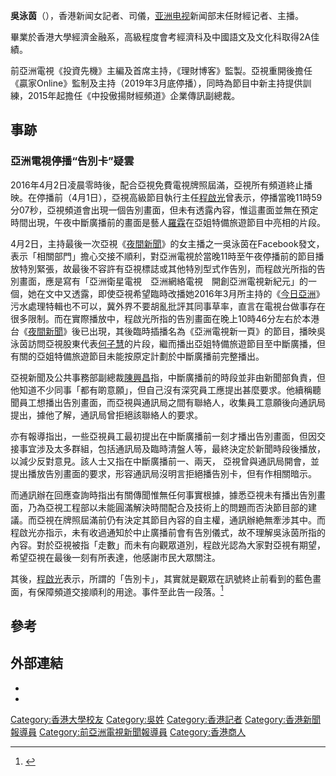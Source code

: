 {{Infobox person
| 姓名    = 吳泳茵
| 英文名 = Cherraine Ng
| 圖像    = 
| 圖像替代 = 
| 圖像說明 = 
| 出生日期 = 
| 出生地點 = {{HKG-1959}}
| 逝世日期 = 
| 逝世地點 = 
| 國籍    = {{CHN-HKG}}
| 別名    = 
| 職業    = [[新聞主播|主播]]、[[商人|商人]]、[[司儀|司儀]]
| 教育程度 = 
| 母校    = 
| 活躍時期 = 2012年至今
| 機構    = [[亞視新聞|亞視新聞]]（2012-2016）<br>[[中投傲揚財經頻道|中投傲揚財經頻道]]（2015-）<br>[[亞洲電視數碼媒體|亞洲電視數碼媒體]] （2017-2019）
| 經歷 = 前[[亞視新聞|亞視新聞]]記者兼主播
}}
'''吳泳茵'''（{{lang-en|'''Cherraine Ng'''}}），香港新闻女記者、司儀，[[亚洲电视|亚洲电视]]新闻部末任財經记者、主播。

畢業於香港大學經濟金融系，高級程度會考經濟科及中國語文及文化科取得2A佳績。

前亞洲電視《投資先機》主編及首席主持，《理財博客》監製。亞視重開後擔任《贏家Online》監制及主持（2019年3月底停播），同時為節目中新主持提供訓練，2015年起擔任《中投傲揚財經頻道》企業傳訊副總裁。

==事跡==
===亞洲電視停播“告別卡”疑雲===
2016年4月2日凌晨零時後，配合亞視免費電視牌照屆滿，亞視所有頻道終止播映。在停播前（4月1日），亞視高級節目執行主任[[程啟光|程啟光]]曾表示，停播當晚11時59分07秒，亞視頻道會出現一個告別畫面，但未有透露內容，惟這畫面並無在預定時間出現，午夜中斷廣播前的畫面是藝人[[羅霖|羅霖]]在亞姐特備旅遊節目中亮相的片段。

4月2日，主持最後一次亞視《[[夜間新聞|夜間新聞]]》的女主播之一吳泳茵在Facebook發文，表示「相關部門」擔心交接不順利，對亞洲電視於當晚11時至午夜停播前的節目播放特別緊張，故最後不容許有亞視標誌或其他特別型式作告別，而程啟光所指的告別畫面，應是寫有「亞洲衛星電視　亞洲網絡電視　開創亞洲電視新紀元」的一個，她在文中又透露，即使亞視希望臨時改播她2016年3月所主持的《[[今日亞洲|今日亞洲]]》污水處理特輯也不可以，冀外界不要胡亂批評其同事草率，直言在電視台做事存在很多限制。而在實際播放中，程啟光所指的告別畫面在晚上10時46分左右於本港台《[[夜間新聞|夜間新聞]]》後已出現，其後臨時插播名為《亞洲電視新一頁》的節目，播映吳泳茵訪問亞視股東代表[[何子慧|何子慧]]的片段，繼而播出亞姐特備旅遊節目至中斷廣播，但有關的亞姐特備旅遊節目未能按原定計劃於中斷廣播前完整播出。

亞視新聞及公共事務部副總裁[[陳興昌|陳興昌]]指，中斷廣播前的時段並非由新聞部負責，但他知道不少同事「都有啲意願」，但自己沒有深究員工應提出甚麼要求。他續稱聽聞員工想播出告別畫面，而亞視與通訊局之間有聯絡人，收集員工意願後向通訊局提出，據他了解，通訊局曾拒絕該聯絡人的要求。

亦有報導指出，一些亞視員工最初提出在中斷廣播前一刻才播出告別畫面，但因交接事宜涉及太多群組，包括通訊局及臨時清盤人等，最終決定於新聞時段後播放，以減少反對意見。該人士又指在中斷廣播前一、兩天， 亞視曾與通訊局開會，並提出播放告別畫面的要求，形容通訊局沒明言拒絕播告別卡，但有作相關暗示。

而通訊辦在回應查詢時指出有關傳聞惟無任何事實根據，據悉亞視未有播出告別畫面，乃為亞視工程部以未能圓滿解決時間配合及技術上的問題而否決節目部的建議。而亞視在牌照屆滿前仍有決定其節目內容的自主權，通訊辦絶無牽涉其中。而程啟光亦指示，未有收過通知於中止廣播前會有告別儀式，故不理解吳泳茵所指的內容。對於亞視被指「走數」而未有向觀眾道別，程啟光認為大家對亞視有期望，希望亞視在最後一刻有所表達，他感謝市民大眾關注。

其後，[[程啟光|程啟光]]表示，所謂的「告別卡」，其實就是觀眾在訊號終止前看到的藍色畫面，有保障頻道交接順利的用途。事件至此告一段落。<ref>{{cite news|title=【亞視消失的告別卡】高級節目執行主任指「從來無設計卡」|url=http://www.mingpaocanada.com/realtimenews/VAN/content_hk_NEW.cfm?aid=206103&m=0|accessdate=2016-04-03|work=明報加國即時新聞網|publisher=明報|date=2016年4月2日|archive-date=2016-04-14|archive-url=https://web.archive.org/web/20160414180304/http://www.mingpaocanada.com/realtimenews/VAN/content_hk_NEW.cfm?aid=206103&m=0|dead-url=no}}</ref>

==參考==
{{reflist}}

==外部連結==
* {{sinaweibo|cherraine}}
* {{facebook|ngcherraine}}

[[Category:香港大學校友|Category:香港大學校友]]
[[Category:吳姓|Category:吳姓]]
[[Category:香港記者|Category:香港記者]]
[[Category:香港新聞報導員|Category:香港新聞報導員]]
[[Category:前亞洲電視新聞報導員|Category:前亞洲電視新聞報導員]]
[[Category:香港商人|Category:香港商人]]